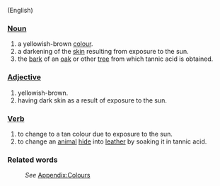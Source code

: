 (English)
===[[Noun]]===
#a yellowish-brown [[color|colour]].
#a darkening of the [[skin]] resulting from exposure to the sun.
#the [[bark]] of an [[oak]] or other [[tree]] from which tannic acid is obtained.

===[[Adjective]]===
#yellowish-brown.
#having dark skin as a result of exposure to the sun.

===[[Verb]]===
#to change to a tan colour due to exposure to the sun.
#to change an [[animal]] [[hide]] into [[leather]] by soaking it in tannic acid.

===Related words===
:''See'' [[Wiktionary_Appendix:Colours|Appendix:Colours]]